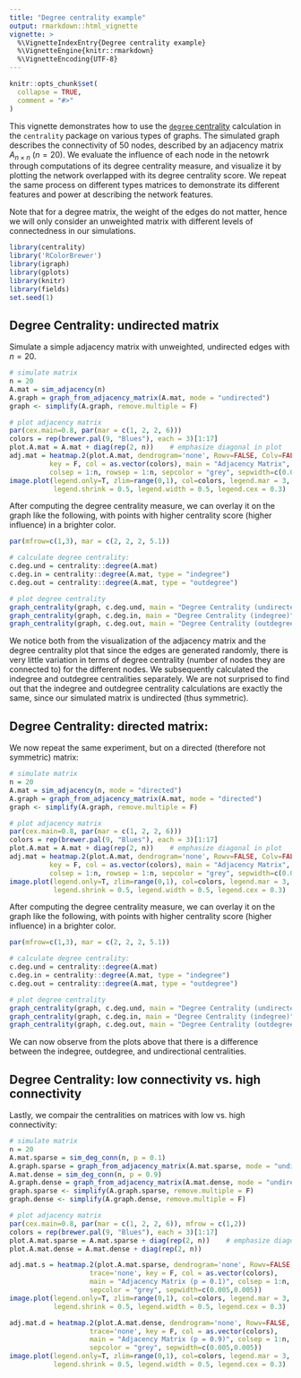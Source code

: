 ```yaml
---
title: "Degree centrality example"
output: rmarkdown::html_vignette
vignette: >
  %\VignetteIndexEntry{Degree centrality example}
  %\VignetteEngine{knitr::rmarkdown}
  %\VignetteEncoding{UTF-8}
---
```


```r
knitr::opts_chunk$set(
  collapse = TRUE,
  comment = "#>"
)
```


This vignette demonstrates how to use the [`degree` centrality](https://en.wikipedia.org/wiki/Centrality#Degree_centrality) calculation in the `centrality` package on various types of graphs. The simulated graph describes the connectivity of 50 nodes, described by an adjacency matrix $A_{n\times n}$ ($n=20$). 
We evaluate the influence of each node in the netowrk through computations of its degree centrality measure, and visualize it by plotting the network overlapped with its degree centrality score. We repeat the same process on different types matrices to demonstrate its different features and power at describing the network features. 

Note that for a degree matrix, the weight of the edges do not matter, hence we will only consider an unweighted matrix with different levels of connectedness in our simulations. 


```r
library(centrality)
library('RColorBrewer')
library(igraph)
library(gplots)
library(knitr)
library(fields)
set.seed(1)
```

## Degree Centrality: undirected matrix

Simulate a simple adjacency matrix with unweighted, undirected edges with $n = 20$. 

```r
# simulate matrix
n = 20
A.mat = sim_adjacency(n)
A.graph = graph_from_adjacency_matrix(A.mat, mode = "undirected")
graph <- simplify(A.graph, remove.multiple = F)

# plot adjacency matrix
par(cex.main=0.8, par(mar = c(1, 2, 2, 6)))
colors = rep(brewer.pal(9, "Blues"), each = 3)[1:17]
plot.A.mat = A.mat + diag(rep(2, n))    # emphasize diagonal in plot
adj.mat = heatmap.2(plot.A.mat, dendrogram='none', Rowv=FALSE, Colv=FALSE, trace='none', 
          key = F, col = as.vector(colors), main = "Adjacency Matrix", 
          colsep = 1:n, rowsep = 1:n, sepcolor = "grey", sepwidth=c(0.005,0.005))
image.plot(legend.only=T, zlim=range(0,1), col=colors, legend.mar = 3, 
           legend.shrink = 0.5, legend.width = 0.5, legend.cex = 0.3)
```

After computing the degree centrality measure, we can overlay it on the graph like the following, with points with higher centrality score (higher influence) in a brighter color. 

```r
par(mfrow=c(1,3), mar = c(2, 2, 2, 5.1))

# calculate degree centrality:
c.deg.und = centrality::degree(A.mat) 
c.deg.in = centrality::degree(A.mat, type = "indegree") 
c.deg.out = centrality::degree(A.mat, type = "outdegree") 

# plot degree centrality
graph_centrality(graph, c.deg.und, main = "Degree Centrality (undirected)", legend = F)
graph_centrality(graph, c.deg.in, main = "Degree Centrality (indegree)", legend = F)
graph_centrality(graph, c.deg.out, main = "Degree Centrality (outdegree)")
```
We notice both from the visualization of the adjacency matrix and the degree centrality plot that since the edges are generated randomly, there is very little variation in terms of degree centrality (number of nodes they are connected to) for the different nodes. We subsequently calculated the indegree and outdegree centralities separately. We are not surprised to find out that the indegree and outdegree centrality calculations are exactly the same, since our simulated matrix is undirected (thus symmetric). 

## Degree Centrality: directed matrix:

We now repeat the same experiment, but on a directed (therefore not symmetric) matrix: 

```r
# simulate matrix
n = 20
A.mat = sim_adjacency(n, mode = "directed")
A.graph = graph_from_adjacency_matrix(A.mat, mode = "directed")
graph <- simplify(A.graph, remove.multiple = F)

# plot adjacency matrix
par(cex.main=0.8, par(mar = c(1, 2, 2, 6)))
colors = rep(brewer.pal(9, "Blues"), each = 3)[1:17]
plot.A.mat = A.mat + diag(rep(2, n))    # emphasize diagonal in plot
adj.mat = heatmap.2(plot.A.mat, dendrogram='none', Rowv=FALSE, Colv=FALSE, trace='none', 
          key = F, col = as.vector(colors), main = "Adjacency Matrix", 
          colsep = 1:n, rowsep = 1:n, sepcolor = "grey", sepwidth=c(0.005,0.005))
image.plot(legend.only=T, zlim=range(0,1), col=colors, legend.mar = 3, 
           legend.shrink = 0.5, legend.width = 0.5, legend.cex = 0.3)
```

After computing the degree centrality measure, we can overlay it on the graph like the following, with points with higher centrality score (higher influence) in a brighter color. 

```r
par(mfrow=c(1,3), mar = c(2, 2, 2, 5.1))

# calculate degree centrality:
c.deg.und = centrality::degree(A.mat) 
c.deg.in = centrality::degree(A.mat, type = "indegree") 
c.deg.out = centrality::degree(A.mat, type = "outdegree") 

# plot degree centrality
graph_centrality(graph, c.deg.und, main = "Degree Centrality (undirected)", legend = F)
graph_centrality(graph, c.deg.in, main = "Degree Centrality (indegree)", legend = F)
graph_centrality(graph, c.deg.out, main = "Degree Centrality (outdegree)")
```
We can now observe from the plots above that there is a difference between the indegree, outdegree, and undirectional centralities. 


## Degree Centrality: low connectivity vs. high connectivity

Lastly, we compair the centralities on matrices with low vs. high connectivity: 

```r
# simulate matrix
n = 20
A.mat.sparse = sim_deg_conn(n, p = 0.1)
A.graph.sparse = graph_from_adjacency_matrix(A.mat.sparse, mode = "undirected")
A.mat.dense = sim_deg_conn(n, p = 0.9)
A.graph.dense = graph_from_adjacency_matrix(A.mat.dense, mode = "undirected")
graph.sparse <- simplify(A.graph.sparse, remove.multiple = F)
graph.dense <- simplify(A.graph.dense, remove.multiple = F)

# plot adjacency matrix
par(cex.main=0.8, par(mar = c(1, 2, 2, 6)), mfrow = c(1,2))
colors = rep(brewer.pal(9, "Blues"), each = 3)[1:17]
plot.A.mat.sparse = A.mat.sparse + diag(rep(2, n))    # emphasize diagonal in plot
plot.A.mat.dense = A.mat.dense + diag(rep(2, n))

adj.mat.s = heatmap.2(plot.A.mat.sparse, dendrogram='none', Rowv=FALSE, Colv=FALSE,
                    trace='none', key = F, col = as.vector(colors), 
                    main = "Adjacency Matrix (p = 0.1)", colsep = 1:n, rowsep = 1:n, 
                    sepcolor = "grey", sepwidth=c(0.005,0.005))
image.plot(legend.only=T, zlim=range(0,1), col=colors, legend.mar = 3, 
           legend.shrink = 0.5, legend.width = 0.5, legend.cex = 0.3)

adj.mat.d = heatmap.2(plot.A.mat.dense, dendrogram='none', Rowv=FALSE, Colv=FALSE,
                    trace='none', key = F, col = as.vector(colors), 
                    main = "Adjacency Matrix (p = 0.9)", colsep = 1:n, rowsep = 1:n, 
                    sepcolor = "grey", sepwidth=c(0.005,0.005))
image.plot(legend.only=T, zlim=range(0,1), col=colors, legend.mar = 3, 
           legend.shrink = 0.5, legend.width = 0.5, legend.cex = 0.3)
```
